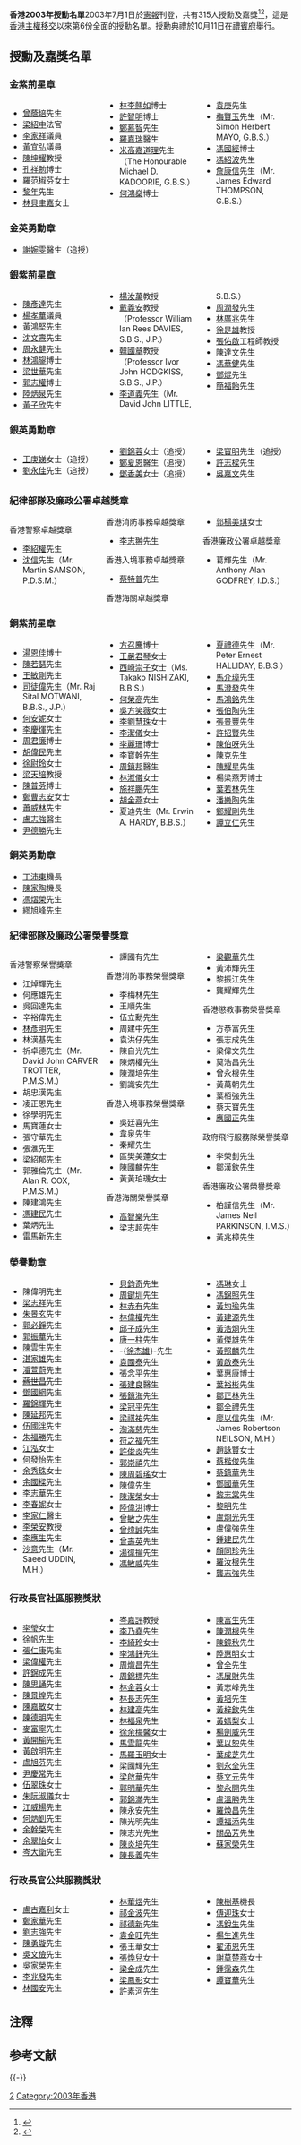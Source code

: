 '''香港2003年授勳名單'''2003年7月1日於[[香港政府憲報|憲報]]刊登，共有315人授勳及嘉獎<ref>{{Cite web |url=http://www.info.gov.hk/gia/general/200306/30/0630127.htm |title=此前政府6月30日在憲報公布，6名公營醫院前線醫護人員獲追授英勇勳章，以表揚他們於對抗嚴重急性呼吸系統綜合症時，表現英勇和無私服務的精神。謝婉雯醫生獲追授金英勇勳章，其餘5名醫護人員均獲追授銀英勇勳章。 |accessdate=2011-06-20 |archive-date=2009-11-21 |archive-url=https://web.archive.org/web/20091121124941/http://www.info.gov.hk/gia/general/200306/30/0630127.htm |dead-url=no }}</ref><ref>{{Cite web |url=http://www.info.gov.hk/gia/general/200309/11/0911114.htm |title=政府9月11日在憲報公布，公布兩名市民獲頒授英勇勳章，以表揚他們2001年12月在荃灣賽馬會場外投注站外發生的一宗持械搶劫案中，英勇過人的表現。本年度共有323人授勳及嘉獎。 |accessdate=2011-06-20 |archive-date=2004-12-14 |archive-url=https://web.archive.org/web/20041214203730/http://www.info.gov.hk/gia/general/200309/11/0911114.htm |dead-url=no }}</ref>，這是[[香港主權移交|香港主權移交]]以來第6份全面的授勳名單。授勳典禮於10月11日在[[禮賓府|禮賓府]]舉行。

== 授勳及嘉獎名單 ==
=== 金紫荊星章 ===
<div class="references-small" style="-moz-column-count:3; -webkit-column-count:3; column-count:3;">
*[[曾蔭培|曾蔭培]]先生{{GBSHK|nocat}}
*[[梁紹中|梁紹中]]法官{{GBSHK|nocat}}
*[[李家祥_(香港)|李家祥]]議員{{GBSHK|nocat}}{{JP|nocat}}
*[[黃宜弘|黃宜弘]]議員{{GBSHK|nocat}}
*[[陳坤耀|陳坤耀]]教授{{GBSHK|nocat}}{{JP|nocat}}
*[[孔祥勉|孔祥勉]]博士{{GBSHK|nocat}}
*[[羅范椒芬|羅范椒芬]]女士{{GBSHK|nocat}}{{JP|nocat}}
*[[黎年|黎年]]先生{{GBSHK|nocat}}{{JP|nocat}}
*[[林貝聿嘉|林貝聿嘉]]女士{{GBSHK|nocat}}{{JP|nocat}}
*[[林李翹如|林李翹如]]博士{{GBSHK|nocat}}{{JP|nocat}}
*[[許智明|許智明]]博士{{GBSHK|nocat}}{{JP|nocat}}
*[[鄭慕智|鄭慕智]]先生{{GBSHK|nocat}}{{JP|nocat}}
*[[羅嘉瑞|羅嘉瑞]]醫生{{GBSHK|nocat}}{{JP|nocat}}
*[[米高嘉道理|米高嘉道理]]先生{{GBSHK|nocat}}（The Honourable Michael D. KADOORIE, G.B.S.）
*[[何鴻燊|何鴻燊]]博士{{GBSHK|nocat}}
*[[袁庚|袁庚]]先生{{GBSHK|nocat}}
*[[梅賢玉|梅賢玉]]先生{{GBSHK|nocat}}（Mr. Simon Herbert MAYO, G.B.S.）
*[[馮國經|馮國經]]博士{{GBSHK|nocat}}
*[[馮紹波|馮紹波]]先生{{GBSHK|nocat}}
*[[詹康信|詹康信]]先生{{GBSHK|nocat}}（Mr. James Edward THOMPSON, G.B.S.）
</div>

=== 金英勇勳章 ===
*[[謝婉雯|謝婉雯]]醫生{{MBG|nocat}}（追授）

=== 銀紫荊星章 ===
<div class="references-small" style="-moz-column-count:3; -webkit-column-count:3; column-count:3;">
*[[陳彥達|陳彥達]]先生{{SBSHK|nocat}}{{JP|nocat}}
*[[楊孝華|楊孝華]]議員{{SBSHK|nocat}}{{JP|nocat}}
*[[黃鴻堅|黃鴻堅]]先生{{SBSHK|nocat}}{{JP|nocat}}
*[[沈文燾|沈文燾]]先生{{SBSHK|nocat}}{{JP|nocat}}
*[[周永健|周永健]]先生{{SBSHK|nocat}}{{JP|nocat}}
*[[林鴻鋆|林鴻鋆]]博士{{SBSHK|nocat}}{{JP|nocat}}
*[[梁世華_(公務員)|梁世華]]先生{{SBSHK|nocat}}{{JP|nocat}}
*[[郭志權_(商人)|郭志權]]博士{{SBSHK|nocat}}{{JP|nocat}}
*[[陸炳泉|陸炳泉]]先生{{SBSHK|nocat}}{{JP|nocat}}
*[[黃子欣|黃子欣]]先生{{SBSHK|nocat}}{{JP|nocat}}
*[[楊汝萬|楊汝萬]]教授{{SBSHK|nocat}}{{JP|nocat}}
*[[戴義安|戴義安]]教授{{SBSHK|nocat}}{{JP|nocat}}（Professor William Ian Rees DAVIES, S.B.S., J.P.）
*[[韓國章|韓國章]]教授{{SBSHK|nocat}}{{JP|nocat}}（Professor Ivor John HODGKISS, S.B.S., J.P.）
*[[李道義|李道義]]先生{{SBSHK|nocat}}（Mr. David John LITTLE, S.B.S.）
*[[周潤發|周潤發]]先生{{SBSHK|nocat}}
*[[林廣兆|林廣兆]]先生{{SBSHK|nocat}}
*[[徐是雄|徐是雄]]教授{{SBSHK|nocat}}
*[[張佑啟|張佑啟]]工程師教授{{SBSHK|nocat}}
*[[陳達文|陳達文]]先生{{SBSHK|nocat}}
*[[馮華健|馮華健]]先生{{SBSHK|nocat}}{{SC|nocat}}
*[[鄧焜|鄧焜]]先生{{SBSHK|nocat}}
*[[簡福飴|簡福飴]]先生{{SBSHK|nocat}}
</div>

=== 銀英勇勳章 ===
<div class="references-small" style="-moz-column-count:3; -webkit-column-count:3; column-count:3;">
*[[王庚娣|王庚娣]]女士{{MBS|nocat}}（追授）
*[[劉永佳|劉永佳]]先生{{MBS|nocat}}（追授）
*[[劉錦蓉|劉錦蓉]]女士{{MBS|nocat}}（追授）
*[[鄭夏恩|鄭夏恩]]醫生{{MBS|nocat}}（追授）
*[[鄧香美|鄧香美]]女士{{MBS|nocat}}（追授）
*[[梁寶明|梁寶明]]先生{{MBS|nocat}}（追授）
*[[許志樑|許志樑]]先生{{MBS|nocat}}
*[[吳嘉文|吳嘉文]]先生{{MBS|nocat}}
</div>

=== 紀律部隊及廉政公署卓越獎章 ===
<div class="references-small" style="-moz-column-count:3; -webkit-column-count:3; column-count:3;">
;香港警察卓越獎章
*[[李紹權|李紹權]]先生{{PDSM}}
*[[沈信|沈信]]先生{{PDSM}}（Mr. Martin SAMSON, P.D.S.M.）

;香港消防事務卓越獎章
*[[李志翀|李志翀]]先生{{FSDSM}}{{JP|nocat}}

;香港入境事務卓越獎章
*[[蔡特普|蔡特普]]先生{{IDSM}}

;香港海關卓越獎章
*[[郭楊美琪|郭楊美琪]]女士{{CDSM}}

;香港廉政公署卓越獎章
*葛輝先生{{IDS}}（Mr. Anthony Alan GODFREY, I.D.S.）
</div>

=== 銅紫荊星章 ===
<div class="references-small" style="-moz-column-count:3; -webkit-column-count:3; column-count:3;">
*[[湯恩佳|湯恩佳]]博士{{BBSHK|nocat}}
*[[陳若瑟_(香港)|陳若瑟]]先生{{BBSHK|nocat}}
*[[王敏剛|王敏剛]]先生{{BBSHK|nocat}}{{JP|nocat}}
*[[司徒偉|司徒偉]]先生{{BBSHK|nocat}}{{JP|nocat}}（Mr. Raj Sital MOTWANI, B.B.S., J.P.）
*[[何安妮|何安妮]]女士{{BBSHK|nocat}}{{MH|nocat}}{{JP|nocat}}
*[[李慶煇|李慶煇]]先生{{BBSHK|nocat}}{{JP|nocat}}
*[[周君廉|周君廉]]博士{{BBSHK|nocat}}{{JP|nocat}}
*[[胡偉民|胡偉民]]先生{{BBSHK|nocat}}{{JP|nocat}}
*[[徐尉玲|徐尉玲]]女士{{BBSHK|nocat}}{{JP|nocat}}
*[[梁天培|梁天培]]教授{{BBSHK|nocat}}{{JP|nocat}}
*[[陳普芬|陳普芬]]博士{{BBSHK|nocat}}{{JP|nocat}}
*[[鄭曹志安|鄭曹志安]]女士{{BBSHK|nocat}}{{JP|nocat}}
*[[蕭威林|蕭威林]]先生{{BBSHK|nocat}}{{JP|nocat}}
*[[盧志強_(醫生)|盧志強]]醫生{{BBSHK|nocat}}
*[[尹德勝|尹德勝]]先生{{BBSHK|nocat}}
*[[方召麐|方召麐]]博士{{BBSHK|nocat}}
*[[王嚴君琴|王嚴君琴]]女士{{BBSHK|nocat}}
*[[西崎崇子|西崎崇子]]女士{{BBSHK|nocat}}（Ms. Takako NISHIZAKI, B.B.S.）
*[[何榮高|何榮高]]先生{{BBSHK|nocat}}
*[[吳方笑薇|吳方笑薇]]女士{{BBSHK|nocat}}
*[[李劉慧珠|李劉慧珠]]女士{{BBSHK|nocat}}
*[[李潔儀|李潔儀]]女士{{BBSHK|nocat}}
*[[李麗珊_(滑浪風帆運動員)|李麗珊]]博士{{BBSHK|nocat}}
*[[李寶幹|李寶幹]]先生{{BBSHK|nocat}}
*[[周鎮邦|周鎮邦]]醫生{{BBSHK|nocat}}
*[[林淑儀|林淑儀]]女士{{BBSHK|nocat}}
*[[施祥鵬|施祥鵬]]先生{{BBSHK|nocat}}
*[[胡金燕|胡金燕]]女士{{BBSHK|nocat}}
*夏迪先生{{BBSHK|nocat}}（Mr. Erwin A. HARDY, B.B.S.）
*[[夏禮德|夏禮德]]先生{{BBSHK|nocat}}（Mr. Peter Ernest HALLIDAY, B.B.S.）
*[[馬介璋|馬介璋]]先生{{BBSHK|nocat}}
*[[馬澄發|馬澄發]]先生{{BBSHK|nocat}}
*[[馬鴻銘|馬鴻銘]]先生{{BBSHK|nocat}}
*[[張伯陶|張伯陶]]先生{{BBSHK|nocat}}
*[[張景豐|張景豐]]先生{{BBSHK|nocat}}
*[[許招賢|許招賢]]先生{{BBSHK|nocat}}
*[[陳伯呀|陳伯呀]]先生{{BBSHK|nocat}}
*陳克先生{{BBSHK|nocat}}
*[[陳耀星|陳耀星]]先生{{BBSHK|nocat}}
*楊梁燕芳博士{{BBSHK|nocat}}{{NoteTag|即[[芳艷芬|芳艷芬]]}}
*[[葉若林|葉若林]]先生{{BBSHK|nocat}}
*[[潘樂陶|潘樂陶]]先生{{BBSHK|nocat}}
*[[鄭耀剛|鄭耀剛]]先生{{BBSHK|nocat}}
*[[譚立仁|譚立仁]]先生{{BBSHK|nocat}}
</div>

=== 銅英勇勳章 ===
*[[丁沛東|丁沛東]]機長{{MBB|nocat}}
*[[陳家陶|陳家陶]]機長{{MBB|nocat}}
*[[馮熠榮|馮熠榮]]先生{{MBB|nocat}}
*[[繆旭峰|繆旭峰]]先生{{MBB|nocat}}

=== 紀律部隊及廉政公署榮譽獎章 ===
<div class="references-small" style="-moz-column-count:3; -webkit-column-count:3; column-count:3;">
;香港警察榮譽獎章
*江焯輝先生{{PMSM}}
*何應雄先生{{PMSM}}
*吳回達先生{{PMSM}}
*辛裕偉先生{{PMSM}}
*[[林彥明|林彥明]]先生{{PMSM}}
*林漢基先生{{PMSM}}
*祈卓德先生{{PMSM}}（Mr. David John CARVER TROTTER, P.M.S.M.）
*胡忠漢先生{{PMSM}}
*凌正恩先生{{PMSM}}
*徐學明先生{{PMSM}}
*馬寶蓮女士{{PMSM}}
*張守華先生{{PMSM}}
*張滙先生{{PMSM}}
*梁紹郁先生{{PMSM}}
*郭雅倫先生{{PMSM}}（Mr. Alan R. COX, P.M.S.M.）
*陳建鴻先生{{PMSM}}
*[[馮建民|馮建民]]先生{{PMSM}}
*葉炳先生{{PMSM}}
*雷馬新先生{{PMSM}}
*譚國有先生{{PMSM}}
;香港消防事務榮譽獎章
*李梅林先生{{FSMSM}}
*王順先生{{FSMSM}}
*伍立勳先生{{FSMSM}}
*周建中先生{{FSMSM}}
*袁洪仔先生{{FSMSM}}
*陳自光先生{{FSMSM}}
*陳炳權先生{{FSMSM}}
*陳潤培先生{{FSMSM}}
*劉識安先生{{FSMSM}}
;香港入境事務榮譽獎章
*吳廷喜先生{{IMSM}}
*韋泉先生{{IMSM}}
*秦耀先生{{IMSM}}
*區樊美蓮女士{{IMSM}}
*陳國麟先生{{IMSM}}
*黃黃珀璣女士{{IMSM}}
;香港海關榮譽獎章
*[[高智樂|高智樂]]先生{{CMSM}}
*梁志超先生{{CMSM}}
*[[梁觀華|梁觀華]]先生{{CMSM}}
*黃沛輝先生{{CMSM}}
*黎振江先生{{CMSM}}
*龔耀輝先生{{CMSM}}
;香港懲教事務榮譽獎章
*方恭富先生{{CSMSM}}
*張志成先生{{CSMSM}}
*梁偉文先生{{CSMSM}}
*莫浩昌先生{{CSMSM}}
*曾永根先生{{CSMSM}}
*黃萬朝先生{{CSMSM}}
*葉栢強先生{{CSMSM}}
*蔡天寶先生{{CSMSM}}
*[[應國正|應國正]]先生{{CSMSM}}
;政府飛行服務隊榮譽獎章 
*李榮釗先生{{GMSM}}
*鄒漢欽先生{{GMSM}}
;香港廉政公署榮譽獎章
*柏謹信先生{{IMS}}（Mr. James Neil PARKINSON, I.M.S.）
*黃兆樟先生{{IMS}}
</div>

=== 榮譽勳章 ===
<div class="references-small" style="-moz-column-count:3; -webkit-column-count:3; column-count:3;">
*陳偉明先生{{MH|nocat}}
*[[梁志祥|梁志祥]]先生{{MH|nocat}}
*[[朱景玄|朱景玄]]先生{{MH|nocat}}{{JP|nocat}}
*[[郭必錚|郭必錚]]先生{{MH|nocat}}
*[[郭振華_(1953年)|郭振華]]先生{{MH|nocat}}
*[[陳雲生|陳雲生]]先生{{MH|nocat}}
*[[湛家雄|湛家雄]]先生{{MH|nocat}}
*[[潘萱蔚|潘萱蔚]]先生{{MH|nocat}}
*<del>[[蔣世昌|蔣世昌]]先生{{MH|nocat}}</del>{{NoteTag|已於2012年11月被褫奪}}
*[[鄧國綱|鄧國綱]]先生{{MH|nocat}}
*[[羅錦輝|羅錦輝]]先生{{MH|nocat}}
*[[陳延邦|陳延邦]]先生{{MH|nocat}}
*[[伍國泮|伍國泮]]先生{{MH|nocat}}
*[[朱福勝|朱福勝]]先生{{MH|nocat}}
*[[江泓_(香港)|江泓]]女士{{MH|nocat}}
*[[何發怡|何發怡]]先生{{MH|nocat}}
*[[余秀珠|余秀珠]]女士{{MH|nocat}}
*[[余國樑|余國樑]]先生{{MH|nocat}}
*[[李志華|李志華]]先生{{MH|nocat}}
*[[李春妮|李春妮]]女士{{MH|nocat}}
*[[李家仁|李家仁]]醫生{{MH|nocat}}
*[[李榮安|李榮安]]教授{{MH|nocat}}
*[[李應生|李應生]]先生{{MH|nocat}}
*[[沙意|沙意]]先生{{MH|nocat}}（Mr. Saeed UDDIN, M.H.）
*[[貝鈞奇|貝鈞奇]]先生{{MH|nocat}}
*[[周鍵圳|周鍵圳]]先生{{MH|nocat}}
*[[林赤有|林赤有]]先生{{MH|nocat}}
*[[林偉權|林偉權]]先生{{MH|nocat}}
*[[邱子成|邱子成]]先生{{MH|nocat}}
*[[唐一柱|唐一柱]]先生{{MH|nocat}}
*-{[[徐杰雄|徐杰雄]]}-先生{{MH|nocat}}
*[[袁國泰|袁國泰]]先生{{MH|nocat}}
*[[張念平|張念平]]先生{{MH|nocat}}
*[[張建良|張建良]]醫生{{MH|nocat}}
*[[張鎮海|張鎮海]]先生{{MH|nocat}}
*[[梁冠平|梁冠平]]先生{{MH|nocat}}
*[[梁祺祐|梁祺祐]]先生{{MH|nocat}}
*[[淘滿慈|淘滿慈]]先生{{MH|nocat}}
*[[符之福|符之福]]先生{{MH|nocat}}
*[[許俊炎|許俊炎]]先生{{MH|nocat}}
*[[郭崇禧|郭崇禧]]先生{{MH|nocat}}
*[[陳周碧瑤|陳周碧瑤]]女士{{MH|nocat}}
*陳偉先生{{MH|nocat}}
*[[陳潔榮|陳潔榮]]女士{{MH|nocat}}
*[[陸偉洪|陸偉洪]]博士{{MH|nocat}}
*[[曾敏之|曾敏之]]先生{{MH|nocat}}
*[[曾煒誠|曾煒誠]]先生{{MH|nocat}}
*[[曾壽英|曾壽英]]先生{{MH|nocat}}
*[[湯徫掄|湯徫掄]]先生{{MH|nocat}}
*[[馮敏威|馮敏威]]先生{{MH|nocat}}
*[[馮琳|馮琳]]女士{{MH|nocat}}
*[[馮錦照|馮錦照]]先生{{MH|nocat}}
*[[黃均瑜|黃均瑜]]先生{{MH|nocat}}
*[[黃建源|黃建源]]先生{{MH|nocat}}
*[[黃浩烱|黃浩烱]]先生{{MH|nocat}}
*[[黃傑雄|黃傑雄]]先生{{MH|nocat}}
*[[黃照麟|黃照麟]]先生{{MH|nocat}}
*[[黃啟泰|黃啟泰]]先生{{MH|nocat}}
*[[葉惠康|葉惠康]]博士{{MH|nocat}}
*[[葉裕彬|葉裕彬]]先生{{MH|nocat}}
*[[鄒正林|鄒正林]]先生{{MH|nocat}}
*[[鄒全禮|鄒全禮]]先生{{MH|nocat}}
*[[廖以信|廖以信]]先生{{MH|nocat}}（Mr. James Robertson NEILSON, M.H.）
*[[趙詠賢|趙詠賢]]女士{{MH|nocat}}
*[[蔡楷俊|蔡楷俊]]先生{{MH|nocat}}
*[[蔡鎮華|蔡鎮華]]先生{{MH|nocat}}
*[[鄧國華|鄧國華]]先生{{MH|nocat}}
*[[黎志棠|黎志棠]]先生{{MH|nocat}}
*[[黎明|黎明]]先生{{MH|nocat}}
*[[盧烱光|盧烱光]]先生{{MH|nocat}}
*[[盧偉強|盧偉強]]先生{{MH|nocat}}
*[[鍾建民|鍾建民]]先生{{MH|nocat}}
*[[顏同珍|顏同珍]]先生{{MH|nocat}}
*[[羅汝根|羅汝根]]先生{{MH|nocat}}
*[[龔志強|龔志強]]先生{{MH|nocat}}
</div>

=== 行政長官社區服務獎狀 ===
<div class="references-small" style="-moz-column-count:3; -webkit-column-count:3; column-count:3;">
*[[李瑩|李瑩]]女士
*[[徐帆_(區議員)|徐帆]]先生
*[[張仁康|張仁康]]先生
*[[梁偉權|梁偉權]]先生
*[[許錦成|許錦成]]先生
*[[陳思誦|陳思誦]]先生
*[[陳景煌|陳景煌]]先生
*[[陳嘉敏|陳嘉敏]]女士
*[[陳德明|陳德明]]先生
*[[麥富寧|麥富寧]]先生
*[[黃開榆|黃開榆]]先生
*[[黃啟明_(政治人物)|黃啟明]]先生
*[[盧旭芬|盧旭芬]]先生
*[[尹慶常|尹慶常]]先生
*[[伍翠珠|伍翠珠]]女士
*[[朱阮淑儀|朱阮淑儀]]女士
*[[江威揚|江威揚]]先生
*[[何炳釗|何炳釗]]先生
*[[余幹榮|余幹榮]]先生
*[[余翠怡|余翠怡]]女士
*[[岑大衛|岑大衛]]先生
*[[岑嘉評|岑嘉評]]教授
*[[李乃堯|李乃堯]]先生
*[[李綺玲|李綺玲]]女士
*[[李鴻釨|李鴻釨]]先生
*[[周熾昌|周熾昌]]先生
*[[周錦標|周錦標]]先生
*[[林金蓉|林金蓉]]女士
*[[林長志|林長志]]先生
*[[林建高|林建高]]先生
*[[林福泉|林福泉]]先生
*[[徐余梅馨|徐余梅馨]]女士
*[[馬雲龍|馬雲龍]]先生
*[[馬羅玉明|馬羅玉明]]女士
*梁國輝先生
*[[梁啟華|梁啟華]]先生
*[[郭明華|郭明華]]先生
*[[郭錦滿|郭錦滿]]先生
*陳永安先生
*陳光明先生
*陳志光先生
*[[陳炎培|陳炎培]]先生
*[[陳長義|陳長義]]先生
*[[陳富生|陳富生]]先生
*[[陳潤根|陳潤根]]先生
*[[陳鏡秋|陳鏡秋]]先生
*[[陸惠明|陸惠明]]女士
*[[曾全|曾全]]先生
*[[馮展財|馮展財]]先生
*黃志峰先生
*[[黃培|黃培]]先生
*[[黃梓欽|黃梓欽]]先生
*[[黃嫣梨|黃嫣梨]]女士
*[[楊劍威|楊劍威]]先生
*[[葉以恕|葉以恕]]先生
*[[葉成芝|葉成芝]]先生
*[[劉永全|劉永全]]先生
*[[蔡文元|蔡文元]]先生
*[[黎永開|黎永開]]先生
*[[盧溫勝|盧溫勝]]先生
*[[羅煥昌|羅煥昌]]先生
*[[譚福添|譚福添]]先生
*[[關品芳|關品芳]]先生
*[[蘇家榮|蘇家榮]]先生
</div>

=== 行政長官公共服務獎狀 ===
<div class="references-small" style="-moz-column-count:3; -webkit-column-count:3; column-count:3;">
*[[盧古嘉利|盧古嘉利]]女士{{JP|nocat}}
*[[鄭家華|鄭家華]]先生{{MBB|nocat}}
*[[劉志強_(警察)|劉志強]]先生{{PMSM}}
*[[陳勇璇|陳勇璇]]先生
*[[吳文儉|吳文儉]]先生
*[[吳家榮|吳家榮]]先生
*[[李兆發|李兆發]]先生
*[[林國安|林國安]]先生
*[[林華煜|林華煜]]先生
*[[祁金波|祁金波]]先生
*[[祁德新|祁德新]]先生
*[[袁金旺|袁金旺]]先生
*張玉華女士
*[[張煥兒|張煥兒]]女士
*[[梁金成|梁金成]]先生
*[[梁鳳影|梁鳳影]]女士
*[[許素河|許素河]]先生
*[[陳樹基|陳樹基]]機長
*[[傅迎珠|傅迎珠]]女士
*[[馮銳生|馮銳生]]先生
*[[楊生進|楊生進]]先生
*[[翟沛恩|翟沛恩]]先生
*[[謝莫楚燕|謝莫楚燕]]女士
*[[鍾霈森|鍾霈森]]先生
*[[譚寶華|譚寶華]]先生
</div>

== 注釋 ==
{{NoteFoot}}

== 参考文献 ==
{{Reflist}}

{{-}}
{{香港授勳及嘉獎制度}}

[[Category:香港授勳及嘉獎名單|2]]
[[Category:2003年香港|Category:2003年香港]]